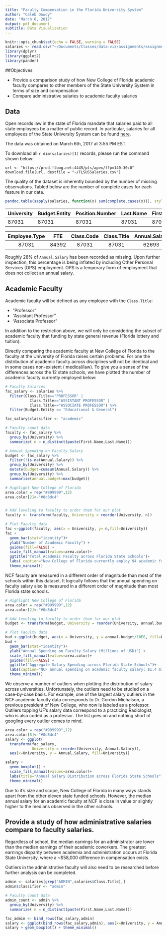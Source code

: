 ```yaml
---
title: "Faculty Compensation in the Florida University System"
author: "Caleb Dowdy"
date: "March 6, 2017"
output: pdf_document
subtitle: Data Visualization
---
```


```r
knitr::opts_chunk$set(echo = FALSE, warning = FALSE)
salaries <- read.csv("~/Documents/Classes/data-viz/assignments/assignment3/FLSUSSalaries.csv")
library(dplyr)
library(ggplot2)
library(pander)
```

##Objectives

- Provide a comparison study of how New College of Florida academic faculty compares to other members of the State University System in terms of size and compensation
- Compare administrative salaries to academic faculty salaries 

## Data
Open records law in the state of Florida mandate that salaries paid to all state employees be a matter of public record. In particular, salaries for all employees of the State University System can be found [here](https://prod.flbog.net:4445/pls/apex/f?p=140:1:0:::::). 

The data was obtained on March 6th, 2017 at 3:55 PM EST.

To download all `r dim(salaries)[1]` records, please run the command shown below:

```
url <- "https://prod.flbog.net:4445/pls/apex/f?p=140:30:0"
download.file(url, destfile = "~/FLSUSSalaries.csv")
```

The quality of the dataset is inherently bounded by the number of missing observations. Tabled below are the number of complete cases for each feature in our data.

```r
pandoc.table(sapply(salaries, function(x) sum(complete.cases(x))), style = "simple" , caption = "Number of complete cases by feature.")
```

University   Budget.Entity   Position.Number   Last.Name   First.Name   MI  
------------ --------------- ----------------- ----------- ------------ -----
   87031          87031            87031          87031       87031     87031


 Employee.Type   FTE   Class.Code   Class.Title   Annual.Salary   OPS.Term.Amount 
--------------- ----- ------------ ------------- --------------- -----------------
     87031      84392    87031         87031          62693            24338    

Roughly 28% of `Annual.Salary` has been recorded as missing.  Upon further inspection, this percentage is being inflated by including Other Personal Services (OPS) employment. OPS is a temporary form of employment that does not collect an annual salary.


## Academic Faculty 
Academic faculty will be defined as any employee with the `Class.Title`:

- "Professor"
- "Assistant Professor"
- "Associate Professor"

In addition to the restriction above, we will only be considering the subset of academic faculty that funding by state general revenue (Florida lottery and tuition).

Directly comparing the academic faculty at New College of Florida to the faculty at the University of Florida raises certain problems.  For one the distribution of academic faculty across disciplines will not be identical and in some cases non-existent ( medical/law). To give you a sense of the differences across the 12 state schools, we have plotted the number of academic faculty currently employed below:

```r
# Faculty Salaries
fac_salary <- salaries %>% 
  filter(Class.Title=="PROFESSOR" |
           Class.Title=="ASSISTANT PROFESSOR" |
           Class.Title=="ASSOCIATE PROFESSOR") %>%
  filter(Budget.Entity == "Educational & General")

fac_salary$classifier <- "academic" 

# Faculty count data
faculty <- fac_salary %>% 
  group_by(University) %>%
  summarize( n = n_distinct(paste(First.Name,Last.Name)))

# Annual Spending on Faculty Salary
budget <- fac_salary %>%
  filter(!is.na(Annual.Salary)) %>%
  group_by(University) %>%
  mutate(budget=cumsum(Annual.Salary)) %>%
  group_by(University) %>%
  summarise(annual.budget=max(budget))
```


```r
# Highlight New College of Florida
area.color = rep("#999999",12)
area.color[2]<-"#0d8dc4"


# Add leveling to faculty to order them for our plot
faculty <- transform(faculty, University = reorder(University, n))

# Plot Faculty data 
fac <-ggplot(faculty, aes(x = University, y= n,fill=University))
fac +
  geom_bar(stat="identity")+
  ylab("Number of Academic Faculty") +
  guides(fill=FALSE) +
  scale_fill_manual(values=area.color)+
  ggtitle("Total Academic Faculty across Florida State Schools")+
  labs( caption="New College of Florida currently employ 94 academic faculty.")+
  theme_minimal()
```

NCF faculty are measured in a different order of magnitude than most of the schools within this dataset. It logically follows that the annual spending on faculty salary also is measured in a different order of magnitude than most Florida state schools.

```r
# Highlight New College of Florida
area.color = rep("#999999",12)
area.color[2]<-"#0d8dc4"

# Add leveling to faculty to order them for our plot
budget <- transform(budget, University = reorder(University, annual.budget))

# Plot Faculty data 
bud <-ggplot(budget, aes(x = University, y = annual.budget/10E6, fill=University))
bud +
  geom_bar(stat="identity")+
  ylab("Annual Spending on Faculty Salary (Millions of USD)") +
  scale_fill_manual(values=area.color)+
  guides(fill=FALSE) +
  ggtitle("Aggregate Salary Spending across Florida State Schools")+
  labs(caption="NCF annual spending on academic faculty salary: $1.4 million ") + 
  theme_minimal()
```

We observe a number of outliers when plotting the distribution of salary across universities.  Unfortunately, the outliers need to be studied on a case-by-case basis.  For example, one of the largest salary outliers in the NCF academic faculty data corresponds to Dr. Gordon Michalson, a previous president of New College, who now is labeled as a professor. Outliers topping UF's salary data correspond to a practicing Radiologist, who is also coded as a professor. The list goes on and nothing short of googling every outlier comes to mind. 


```r
area.color = rep("#999999",12)
area.color[8]<-"#0d8dc4"
salary <- ggplot(
  transform(fac_salary,
            University = reorder(University, Annual.Salary)),
  aes(x=University, y = Annual.Salary, fill=University))

salary + 
  geom_boxplot() + 
  scale_fill_manual(values=area.color)+
  labs(title="Annual Salary Distribution across Florida State Schools") + 
  theme_minimal()
```

Due to it's size and scope, New College of Florida in many ways stands apart from the other eleven state funded schools.  However, the median annual salary for an academic faculty at NCF is close in value or slightly higher to the medians observed in the other schools.

## Provide a study of how administrative salaries compare to faculty salaries.

Regardless of school, the median earnings for an administrator are lower than the median earnings of their academic coworkers. The greatest earnings disparity between academia and administration occurs at Florida State University, where a ~$58,000 difference in compensation exists.

Outliers in the  administrative faculty will also need to be researched before further analysis can be completed. 

```r
admin <- salaries[grep("ADMIN",salaries$Class.Title),]
admin$classifier <- "admin"

# Faculty count data
admin_count <- admin %>% 
  group_by(University) %>%
  summarize( n = n_distinct(paste(First.Name,Last.Name)))
```

```r
fac_admin <- bind_rows(fac_salary,admin)
salary <- ggplot(bind_rows(fac_salary,admin), aes(x=University, y = Annual.Salary, fill = classifier))
salary + geom_boxplot() + theme_minimal()
```


